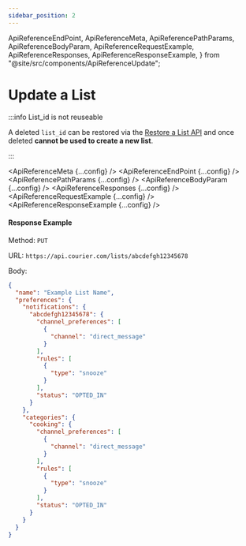 ```yaml
---
sidebar_position: 2
---
```


  ApiReferenceEndPoint,
  ApiReferenceMeta,
  ApiReferencePathParams,
  ApiReferenceBodyParam,
  ApiReferenceRequestExample,
  ApiReferenceResponses,
  ApiReferenceResponseExample,
} from "@site/src/components/ApiReferenceUpdate";

# Update a List

:::info List_id is not reuseable

A deleted `list_id` can be restored via the [Restore a List API](restore.mdx) and once deleted **cannot be used to create a new list**.

:::

<ApiReferenceMeta {...config} />
<ApiReferenceEndPoint {...config} />
<ApiReferencePathParams {...config} />
<ApiReferenceBodyParam {...config} />
<ApiReferenceResponses {...config} />
<ApiReferenceRequestExample {...config} />
<ApiReferenceResponseExample {...config} />

#### Response Example

Method: `PUT`

URL: `https://api.courier.com/lists/abcdefgh12345678`

Body:
​

```json
{
  "name": "Example List Name",
  "preferences": {
    "notifications": {
      "abcdefgh12345678": {
        "channel_preferences": [
          {
            "channel": "direct_message"
          }
        ],
        "rules": [
          {
            "type": "snooze"
          }
        ],
        "status": "OPTED_IN"
      }
    },
    "categories": {
      "cooking": {
        "channel_preferences": [
          {
            "channel": "direct_message"
          }
        ],
        "rules": [
          {
            "type": "snooze"
          }
        ],
        "status": "OPTED_IN"
      }
    }
  }
}
```
